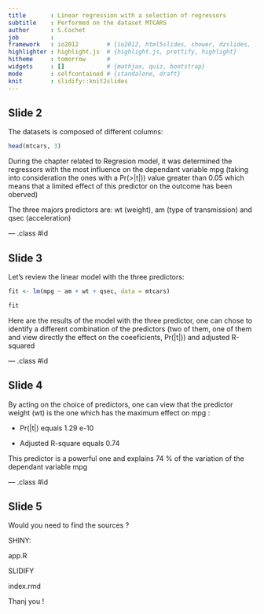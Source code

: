 ---
title       : Linear regression with a selection of regressors
subtitle    : Performed on the dataset MTCARS
author      : S.Cochet 
job         : 
framework   : io2012        # {io2012, html5slides, shower, dzslides, ...}
highlighter : highlight.js  # {highlight.js, prettify, highlight}
hitheme     : tomorrow      # 
widgets     : []            # {mathjax, quiz, bootstrap}
mode        : selfcontained # {standalone, draft}
knit        : slidify::knit2slides
---

## Slide 2

The datasets is composed of different columns: 

```{r datasets}
head(mtcars, 3)
````

During the chapter related to Regresion model, it was determined the regressors with the most influence on the dependant variable mpg (taking into consideration the ones with a Pr(>|t|)) value greater than 0.05 which  means that a limited effect of this predictor on the outcome has been oberved)

The three majors predictors are: wt (weight), am (type of transmission) and qsec (acceleration)

--- .class #id 

## Slide 3

Let's review the linear model with the three predictors:

```{r regression}
fit <- lm(mpg ~ am + wt + qsec, data = mtcars)

fit
````


Here are the results of the model with the three predictor, one can chose to identify a different combination of the predictors (two of them, one of them and view directly the effect on the coeeficients, Pr(|t|)) and adjusted R-squared

--- .class #id 

## Slide 4


By acting on the choice of predictors, one can view that the predictor weight (wt) is the one which has the maximum effect on mpg : 


  - Pr(|t|) equals 1.29 e-10 
  
  
  - Adjusted R-square equals 0.74

This predictor is a powerful one and explains 74 % of the variation of the dependant variable mpg


--- .class #id 

## Slide 5

Would you need to find the sources ?

SHINY:

app.R

SLIDIFY

index.rmd

Thanj you !